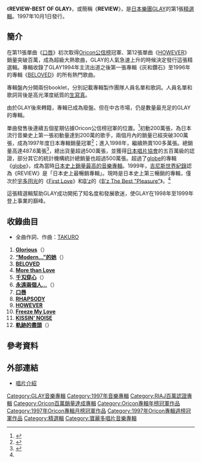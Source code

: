 {{Infobox Album 
|Name        = REVIEW-BEST OF GLAY  
|Type        = 精選 
|Cover       = REVIEW-BEST OF GLAY.jpg
|Artist      = [[GLAY|GLAY]] 
|Released    = 1997年10月1日 
|Recorded    = （AOI STUDIO）<br />（SEDIC STUDIO）<br />（DOG HOUSE SSTUDIO）<br />（STUDIO SOMEWHERE）<br />（HITOKUCHIZAKA STUDIO） 
|Genre = [[J-POP|J-POP]] 
|Length = 61分50秒 |
Label = [[Polydor_Records|Polydor]] 
|Producer = [[佐久間正英|佐久間正英]] |
Chart position = *週間最高排行第1位（[[Oricon公信榜|Oricon]]）
*1997年度年間排行第1位（[[Oricon公信榜|Oricon]]）
*1998年度年間排行第19位（[[Oricon公信榜|Oricon]]）
| Certification = *五百萬唱片（[[日本唱片協會|日本唱片協會]]）
|Last album  = [[BELOVED|BELOVED]] <br />（1996年） 
|This album  = '''REVIEW-BEST OF GLAY''' <br />（1997年）
|Next album  = [[pure_soul|pure soul]]<br />（1998年） 
| Misc           = {{Singles
 | Name          = REVIEW-BEST OF GLAY
 | Type          = 精選
 | Single 1      = [[口唇_(GLAY單曲)|口唇]]
 | Single 1 date = 1997年5月14日
 | Single 2      = [[HOWEVER|HOWEVER]]
 | Single 2 date = 1997年8月6日
  }}
}}
《'''REVIEW-BEST OF GLAY'''》，或簡稱《'''REVIEW'''》，是[[日本|日本]][[樂團|樂團]][[GLAY|GLAY]]的第1張[[精選輯|精選輯]]。1997年10月1日發行。

==簡介==
在第11張單曲《[[口唇_(GLAY單曲)|口唇]]》初次取得[[Oricon公信榜|Oricon公信榜]]冠軍、第12張單曲《[[HOWEVER|HOWEVER]]》銷量突破百萬，成為超級大熱歌曲，GLAY的人氣急速上升的時候決定發行這張精選輯。專輯收錄了GLAY1994年主流出道之後第一張專輯《灰和鑽石》至1996年的專輯《[[BELOVED|BELOVED]]》的所有熱門歌曲。

專輯盤內分開兩份booklet，分別記載專輯製作團隊人員名單和歌詞。人員名單和歌詞背後是高光澤度紙質的[[生寫真|生寫真]]。

由於GLAY後來轉籍，專輯已成為廢盤。但在中古市場，仍是數量最充足的GLAY的專輯。

單曲發售後連續五個星期佔據Oricon公信榜冠軍的位置。<ref>{{cite web|url=http://www.oricon.co.jp/news/confidence/57785/|script-title=ja:安室 11年ぶりアルバム5週連続1位、女性ソロでは明菜以来24年ぶり|language=Ja|publisher=[[Oricon|Oricon]]|date=2008-09-02|accessdate=2010-10-23|archive-date=2012-10-09|archive-url=https://web.archive.org/web/20121009050534/http://www.oricon.co.jp/news/confidence/57785/|dead-url=no}}</ref>初動200萬張，為日本流行音樂史上第一張初動量達到200萬的歌手，兩個月內的銷量已經突破300萬張，成為1997年度日本專輯銷量冠軍<ref>{{Cite web |url=http://www.musictvprogram.com/corner-ranking-1997.html# |script-title=ja:1997年間アルバムランキング TOP50 |access-date=2010-10-23 |archive-url=https://web.archive.org/web/20141225051351/http://www.musictvprogram.com/corner-ranking-1997.html |archive-date=2014-12-25 |dead-url=yes }}</ref>；進入1998年，繼續熱賣100多萬張。總銷量高達487.6萬張<ref name="topalbum">{{Cite web |url=http://www.musictvprogram.com/corner-ranking-album.html |script-title=ja:歴代アルバムランキング |access-date=2010-10-23 |archive-url=https://web.archive.org/web/20120103001458/http://www.musictvprogram.com/corner-ranking-album.html |archive-date=2012-01-03 |dead-url=yes }}</ref>，總出貨量超過500萬張，並獲得[[日本唱片協會|日本唱片協會]]的五百萬級的認證，部分其它的統計機構統計總銷量也超過500萬張。超過了[[globe|globe]]的專輯《[[globe_(專輯)|globe]]》，成為當時[[日本最暢銷專輯列表|日本史上銷量最高的音樂專輯]]。1999年，[[吉尼斯世界紀錄|吉尼斯世界紀錄]]認為《REVIEW》是「日本史上最暢銷專輯」。現時是日本史上第三暢銷的專輯，僅次於[[宇多田光|宇多田光]]的《[[First_Love|First Love]]》和[[B'z|B'z]]的《[[B'z_The_Best_"Pleasure"|B'z The Best "Pleasure"]]》。<ref name="topalbum"/>

這張精選輯幫助GLAY成功開拓了知名度和發展歌迷，使GLAY在1998年至1999年登上事業的巔峰。

==收錄曲目==
*全曲作詞、作曲：[[TAKURO|TAKURO]]

#'''[[Glorious_(GLAY單曲)|Glorious]]'''（{{lang|ja|グロリアス}}）
#'''[[“Modern…”的她|“Modern…”的她]]'''（{{lang|ja|彼女の“Modern…”}}）
#'''[[BELOVED_(單曲)|BELOVED]]'''
#'''[[BEAT_out!|More than Love]]'''
#'''[[灰和鑽石|千刄穿心]]'''（{{lang|ja|千ノナイフガ胸ヲ刺ス}}）
#'''[[永遠兩個人…/GONE_WITH_THE_WIND|永遠兩個人…]]'''（{{lang|ja|ずっと2人で…}}）
#'''[[口唇_(GLAY單曲)|口唇]]'''
#'''[[BELOVED|RHAPSODY]]'''
#'''[[HOWEVER|HOWEVER]]'''
#'''[[Freeze_My_Love|Freeze My Love]]'''
#'''[[灰和鑽石|KISSIN' NOISE]]'''
#'''[[BEAT_out!|軌跡的盡頭]]'''（{{lang|ja|軌跡の果て}}）

==參考資料==
{{reflist}}

==外部連結==
*[http://www.glay.co.jp/contents/discography/?select=album&id=5 唱片介紹]{{Wayback|url=http://www.glay.co.jp/contents/discography/?select=album&id=5 |date=20100927084134 }}

{{Oricon專輯年榜冠軍|1997年}}
{{Oricon專輯月榜冠軍 (1990年代後期)|1997年10月—11月}}

{{DEFAULTSORT:Review - Best of Glay}}
[[Category:GLAY音樂專輯|Category:GLAY音樂專輯]]
[[Category:1997年音樂專輯|Category:1997年音樂專輯]]
[[Category:RIAJ百萬認證專輯|Category:RIAJ百萬認證專輯]]
[[Category:Oricon百萬銷量達成專輯|Category:Oricon百萬銷量達成專輯]]
[[Category:Oricon專輯年榜冠軍作品|Category:Oricon專輯年榜冠軍作品]]
[[Category:1997年Oricon專輯月榜冠軍作品|Category:1997年Oricon專輯月榜冠軍作品]]
[[Category:1997年Oricon專輯週榜冠軍作品|Category:1997年Oricon專輯週榜冠軍作品]]
[[Category:精選輯|Category:精選輯]]
[[Category:寶麗多唱片音樂專輯|Category:寶麗多唱片音樂專輯]]
